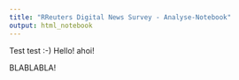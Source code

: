 ```yaml
---
title: "RReuters Digital News Survey - Analyse-Notebook"
output: html_notebook
---
```


Test test :-)
Hello!
ahoi!


BLABLABLA!
